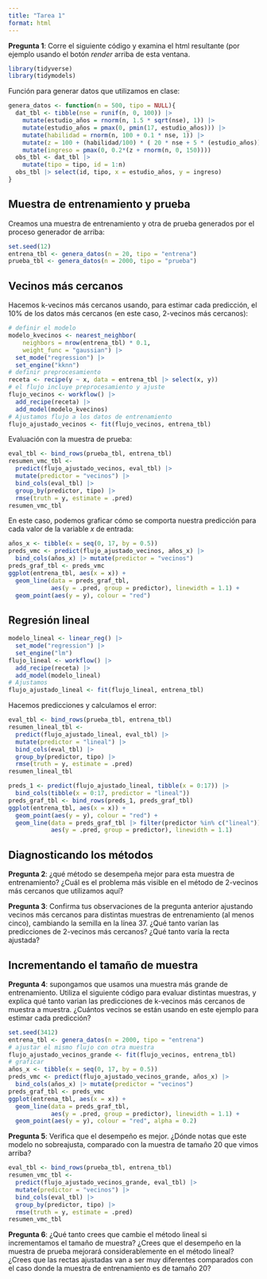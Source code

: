 ```yaml
---
title: "Tarea 1"
format: html
---
```



**Pregunta 1**: Corre el siguiente código y examina el html resultante (por ejemplo
usando el botón *render* arriba de esta ventana.

```r
library(tidyverse)
library(tidymodels)
```

Función para generar datos que utilizamos en clase:

```r
genera_datos <- function(n = 500, tipo = NULL){
  dat_tbl <- tibble(nse = runif(n, 0, 100)) |>
    mutate(estudio_años = rnorm(n, 1.5 * sqrt(nse), 1)) |>
    mutate(estudio_años = pmax(0, pmin(17, estudio_años))) |> 
    mutate(habilidad = rnorm(n, 100 + 0.1 * nse, 1)) |> 
    mutate(z = 100 + (habilidad/100) * ( 20 * nse + 5 * (estudio_años))) |> 
    mutate(ingreso = pmax(0, 0.2*(z + rnorm(n, 0, 150))))
  obs_tbl <- dat_tbl |> 
    mutate(tipo = tipo, id = 1:n)
  obs_tbl |> select(id, tipo, x = estudio_años, y = ingreso)
}
```

## Muestra de entrenamiento y prueba

Creamos una muestra de entrenamiento y otra de prueba generados
por el proceso generador de arriba:

```r
set.seed(12)
entrena_tbl <- genera_datos(n = 20, tipo = "entrena")
prueba_tbl <- genera_datos(n = 2000, tipo = "prueba")
```

## Vecinos más cercanos

Hacemos k-vecinos más cercanos usando, para estimar cada predicción,
el 10% de los datos más cercanos (en este caso, 2-vecinos más cercanos):

```r
# definir el modelo
modelo_kvecinos <- nearest_neighbor(
    neighbors = nrow(entrena_tbl) * 0.1, 
    weight_func = "gaussian") |> 
  set_mode("regression") |> 
  set_engine("kknn")
# definir preprocesamiento
receta <- recipe(y ~ x, data = entrena_tbl |> select(x, y))
# el flujo incluye preprocesamiento y ajuste
flujo_vecinos <- workflow() |> 
  add_recipe(receta) |> 
  add_model(modelo_kvecinos)
# Ajustamos flujo a los datos de entrenamiento
flujo_ajustado_vecinos <- fit(flujo_vecinos, entrena_tbl)
```

Evaluación con la muestra de prueba:


```r
eval_tbl <- bind_rows(prueba_tbl, entrena_tbl) 
resumen_vmc_tbl <- 
  predict(flujo_ajustado_vecinos, eval_tbl) |> 
  mutate(predictor = "vecinos") |> 
  bind_cols(eval_tbl) |> 
  group_by(predictor, tipo) |> 
  rmse(truth = y, estimate = .pred) 
resumen_vmc_tbl
```

En este caso, podemos graficar cómo se comporta nuestra predicción
para cada valor de la variable $x$ de entrada:

```r
años_x <- tibble(x = seq(0, 17, by = 0.5))
preds_vmc <- predict(flujo_ajustado_vecinos, años_x) |> 
  bind_cols(años_x) |> mutate(predictor = "vecinos")
preds_graf_tbl <- preds_vmc
ggplot(entrena_tbl, aes(x = x)) +
  geom_line(data = preds_graf_tbl, 
            aes(y = .pred, group = predictor), linewidth = 1.1) +
  geom_point(aes(y = y), colour = "red") 
```


## Regresión lineal

```r
modelo_lineal <- linear_reg() |> 
  set_mode("regression") |> 
  set_engine("lm")
flujo_lineal <- workflow() |> 
  add_recipe(receta) |> 
  add_model(modelo_lineal)
# Ajustamos
flujo_ajustado_lineal <- fit(flujo_lineal, entrena_tbl)
```

Hacemos predicciones y calculamos el error:

```r
eval_tbl <- bind_rows(prueba_tbl, entrena_tbl) 
resumen_lineal_tbl <- 
  predict(flujo_ajustado_lineal, eval_tbl) |> 
  mutate(predictor = "lineal") |> 
  bind_cols(eval_tbl) |> 
  group_by(predictor, tipo) |> 
  rmse(truth = y, estimate = .pred) 
resumen_lineal_tbl
```

```r
preds_1 <- predict(flujo_ajustado_lineal, tibble(x = 0:17)) |> 
  bind_cols(tibble(x = 0:17, predictor = "lineal"))
preds_graf_tbl <- bind_rows(preds_1, preds_graf_tbl)
ggplot(entrena_tbl, aes(x = x)) +
  geom_point(aes(y = y), colour = "red") +
  geom_line(data = preds_graf_tbl |> filter(predictor %in% c("lineal")), 
            aes(y = .pred, group = predictor), linewidth = 1.1) 
```

## Diagnosticando los métodos

**Pregunta 2**: ¿qué método se desempeña mejor para esta muestra de
entrenamiento? ¿Cuál es el problema más visible en el método de 2-vecinos
más cercanos que utilizamos aquí?


**Pregunta 3**: Confirma tus observaciones de la pregunta anterior ajustando
vecinos más cercanos para distintas muestras de entrenamiento (al menos cinco),
cambiando la semilla en la línea 37. ¿Qué tanto varían las predicciones
de 2-vecinos más cercanos? ¿Qué tanto varía la recta ajustada?

## Incrementando el tamaño de muestra

**Pregunta 4**: supongamos que usamos una muestra más grande de entrenamiento.
Utiliza el siguiente código para evaluar distintas muestras, y explica qué tanto
varian las predicciones de k-vecinos más cercanos de muestra a muestra. ¿Cuántos
vecinos se están usando en este ejemplo para estimar cada predicción?

```r
set.seed(3412)
entrena_tbl <- genera_datos(n = 2000, tipo = "entrena")
# ajustar el mismo flujo con otra muestra
flujo_ajustado_vecinos_grande <- fit(flujo_vecinos, entrena_tbl)
# graficar
años_x <- tibble(x = seq(0, 17, by = 0.5))
preds_vmc <- predict(flujo_ajustado_vecinos_grande, años_x) |> 
  bind_cols(años_x) |> mutate(predictor = "vecinos")
preds_graf_tbl <- preds_vmc
ggplot(entrena_tbl, aes(x = x)) +
  geom_line(data = preds_graf_tbl, 
            aes(y = .pred, group = predictor), linewidth = 1.1) +
  geom_point(aes(y = y), colour = "red", alpha = 0.2) 
```

**Pregunta 5**: Verifica que el desempeño es mejor. ¿Dónde notas que
este modelo no sobreajusta, comparado con la muestra de tamaño 20 que
vimos arriba?

```r
eval_tbl <- bind_rows(prueba_tbl, entrena_tbl) 
resumen_vmc_tbl <- 
  predict(flujo_ajustado_vecinos_grande, eval_tbl) |> 
  mutate(predictor = "vecinos") |> 
  bind_cols(eval_tbl) |> 
  group_by(predictor, tipo) |> 
  rmse(truth = y, estimate = .pred) 
resumen_vmc_tbl
```

**Pregunta 6**: ¿Qué tanto crees que cambie el método lineal si incrementamos
el tamaño de muestra? ¿Crees que el desempeño en la muestra de prueba mejorará
considerablemente en el método lineal? ¿Crees que las rectas ajustadas van a ser muy diferentes
comparados con el caso donde la muestra de entrenamiento es de tamaño 20?